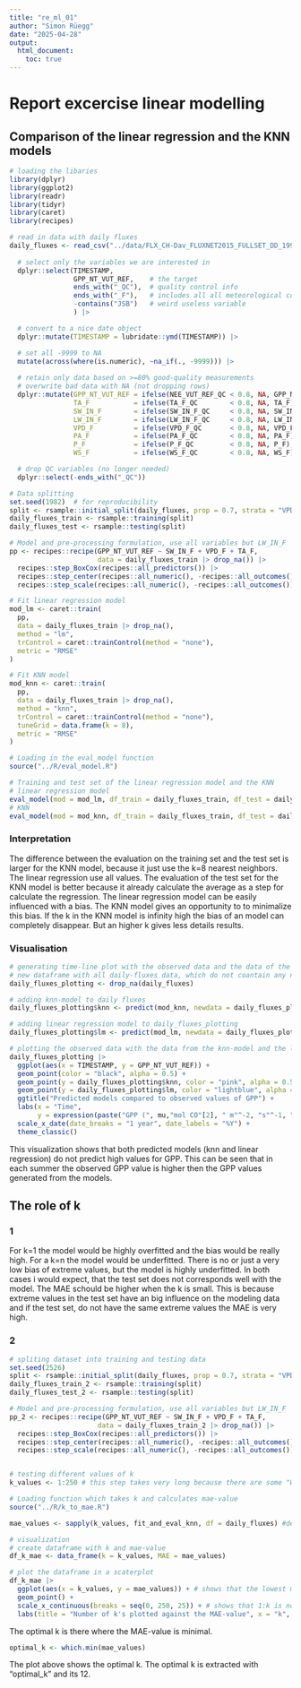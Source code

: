 ```yaml
---
title: "re_ml_01"
author: "Simon Rüegg"
date: "2025-04-28"
output: 
  html_document: 
    toc: true
---
```


# Report excercise linear modelling


## Comparison of the linear regression and the KNN models

```r
# loading the libaries
library(dplyr)
library(ggplot2)
library(readr)
library(tidyr)
library(caret)
library(recipes)
```

```r
# read in data with daily fluxes
daily_fluxes <- read_csv("../data/FLX_CH-Dav_FLUXNET2015_FULLSET_DD_1997-2014_1-3.csv") |>  
  
  # select only the variables we are interested in
  dplyr::select(TIMESTAMP,
                GPP_NT_VUT_REF,    # the target
                ends_with("_QC"),  # quality control info
                ends_with("_F"),   # includes all all meteorological covariates
                -contains("JSB")   # weird useless variable
                ) |>

  # convert to a nice date object
  dplyr::mutate(TIMESTAMP = lubridate::ymd(TIMESTAMP)) |>

  # set all -9999 to NA
  mutate(across(where(is.numeric), ~na_if(., -9999))) |> 
  
  # retain only data based on >=80% good-quality measurements
  # overwrite bad data with NA (not dropping rows)
  dplyr::mutate(GPP_NT_VUT_REF = ifelse(NEE_VUT_REF_QC < 0.8, NA, GPP_NT_VUT_REF),
                TA_F           = ifelse(TA_F_QC        < 0.8, NA, TA_F),
                SW_IN_F        = ifelse(SW_IN_F_QC     < 0.8, NA, SW_IN_F),
                LW_IN_F        = ifelse(LW_IN_F_QC     < 0.8, NA, LW_IN_F),
                VPD_F          = ifelse(VPD_F_QC       < 0.8, NA, VPD_F),
                PA_F           = ifelse(PA_F_QC        < 0.8, NA, PA_F),
                P_F            = ifelse(P_F_QC         < 0.8, NA, P_F),
                WS_F           = ifelse(WS_F_QC        < 0.8, NA, WS_F)) |> 

  # drop QC variables (no longer needed)
  dplyr::select(-ends_with("_QC"))
```

```r
# Data splitting
set.seed(1982)  # for reproducibility
split <- rsample::initial_split(daily_fluxes, prop = 0.7, strata = "VPD_F")
daily_fluxes_train <- rsample::training(split)
daily_fluxes_test <- rsample::testing(split)

# Model and pre-processing formulation, use all variables but LW_IN_F
pp <- recipes::recipe(GPP_NT_VUT_REF ~ SW_IN_F + VPD_F + TA_F, 
                      data = daily_fluxes_train |> drop_na()) |> 
  recipes::step_BoxCox(recipes::all_predictors()) |> 
  recipes::step_center(recipes::all_numeric(), -recipes::all_outcomes()) |>
  recipes::step_scale(recipes::all_numeric(), -recipes::all_outcomes())

# Fit linear regression model
mod_lm <- caret::train(
  pp, 
  data = daily_fluxes_train |> drop_na(), 
  method = "lm",
  trControl = caret::trainControl(method = "none"),
  metric = "RMSE"
)

# Fit KNN model
mod_knn <- caret::train(
  pp, 
  data = daily_fluxes_train |> drop_na(), 
  method = "knn",
  trControl = caret::trainControl(method = "none"),
  tuneGrid = data.frame(k = 8),
  metric = "RMSE"
)
```

```r
# Loading in the eval_model function
source("../R/eval_model.R")
```

```r
# Training and test set of the linear regression model and the KNN
# linear regression model
eval_model(mod = mod_lm, df_train = daily_fluxes_train, df_test = daily_fluxes_test)
# KNN
eval_model(mod = mod_knn, df_train = daily_fluxes_train, df_test = daily_fluxes_test)
```

### Interpretation

The difference between the evaluation on the training set and the test set is larger for the KNN model, because it just use the k=8 nearest neighbors. The linear regression use all values. 
The evaluation of the test set for the KNN model is better because it already calculate the average as a step for calculate the regression. 
The linear regression model can be easily influenced with a bias. The KNN model gives an opportunity to to minimalize this bias. If the k in the KNN model is infinity high the bias of an model can completely disappear. But an higher k gives less details results.

### Visualisation
```r
# generating time-line plot with the observed data and the data of the linear regression model and the KNN model
# new dataframe with all daily-fluxes data, which do not coantain any na-value, so the mod_knn and mod_lm data can be added
daily_fluxes_plotting <- drop_na(daily_fluxes)

# adding knn-model to daily fluxes
daily_fluxes_plotting$knn <- predict(mod_knn, newdata = daily_fluxes_plotting)

# adding linear regression model to daily_fluxes_plotting
daily_fluxes_plotting$lm <- predict(mod_lm, newdata = daily_fluxes_plotting)

# plotting the observed data with the data from the knn-model and the linear regression model in the same plot
daily_fluxes_plotting |>
  ggplot(aes(x = TIMESTAMP, y = GPP_NT_VUT_REF)) +
  geom_point(color = "black", alpha = 0.5) +
  geom_point(y = daily_fluxes_plotting$knn, color = "pink", alpha = 0.5) +
  geom_point(y = daily_fluxes_plotting$lm, color = "lightblue", alpha = 0.5) +
  ggtitle("Predicted models compared to observed values of GPP") +
  labs(x = "Time",
       y = expression(paste("GPP (", mu,"mol CO"[2], " m"^-2, "s"^-1, ")"))) +
  scale_x_date(date_breaks = "1 year", date_labels = "%Y") +
  theme_classic()
```

This visualization shows that both predicted models (knn and linear regression) do not predict high values for GPP. This can be seen that in each summer the observed GPP value is higher then the GPP values generated from the models. 


## The role of k

### 1

For k=1 the model would be highly overfitted and the bias would be really high. For a k=n the model would be underfitted. There is no or just a very low bias of extreme values, but the model is highly underfitted. In both cases i would expect, that the test set does not corresponds well with the model. The MAE schould be higher when the k is small. This is because extreme values in the test set have an big influence on the modeling data and if the test set, do not have the same extreme values the MAE is very high. 

### 2

```r
# spliting dataset into training and testing data
set.seed(2526)
split <- rsample::initial_split(daily_fluxes, prop = 0.7, strata = "VPD_F")
daily_fluxes_train_2 <- rsample::training(split)
daily_fluxes_test_2 <- rsample::testing(split)

# Model and pre-processing formulation, use all variables but LW_IN_F
pp_2 <- recipes::recipe(GPP_NT_VUT_REF ~ SW_IN_F + VPD_F + TA_F, 
                      data = daily_fluxes_train_2 |> drop_na()) |> 
  recipes::step_BoxCox(recipes::all_predictors()) |> 
  recipes::step_center(recipes::all_numeric(), -recipes::all_outcomes()) |>
  recipes::step_scale(recipes::all_numeric(), -recipes::all_outcomes())


# testing different values of k
k_values <- 1:250 # this step takes very long because there are some "Warnungen: Non positive values in selected variable" and "No Box-Cox transformation could be estimated for TA_F. Best of testes for 1:k but that takes too long

# Loading function which takes k and calculates mae-value
source("../R/k_to_mae.R")

mae_values <- sapply(k_values, fit_and_eval_knn, df = daily_fluxes) #determining MAE-value for each k (1 to length of rows und daily fluxes)
```
```r
# visualization
# create dataframe with k and mae-value
df_k_mae <- data_frame(k = k_values, MAE = mae_values)

# plot the dataframe in a scaterplot
df_k_mae |> 
  ggplot(aes(x = k_values, y = mae_values)) + # shows that the lowest mae_value is around 10 to 15
  geom_point() +
  scale_x_continuous(breaks = seq(0, 250, 25)) + # shows that 1:k is not more of an use because the lowest value is around 12. 
  labs(title = "Number of k's plotted against the MAE-value", x = "k", y = "MAE")
```


The optimal k is there where the MAE-value is minimal.
```r
optimal_k <- which.min(mae_values)
```
The plot above shows the optimal k. The optimal k is extracted with "optimal_k" and its 12.

